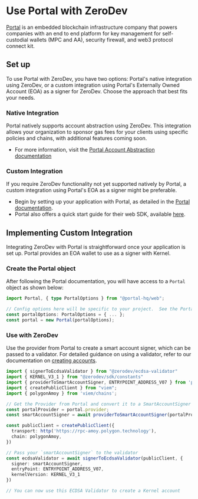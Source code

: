 # Use Portal with ZeroDev

[Portal](https://www.portalhq.io/) is an embedded blockchain infrastructure company that powers companies with an end to end platform for key management for self-custodial wallets (MPC and AA), security firewall, and web3 protocol connect kit.

## Set up

To use Portal with ZeroDev, you have two options: Portal's native integration using ZeroDev, or a custom integration using Portal's Externally Owned Account (EOA) as a signer for ZeroDev. Choose the approach that best fits your needs.

### Native Integration
Portal natively supports account abstraction using ZeroDev. This integration allows your organization to sponsor gas fees for your clients using specific policies and chains, with additional features coming soon.
- For more information, visit the [Portal Account Abstraction documentation](https://docs.portalhq.io/resources/account-abstraction-alpha)

### Custom Integration
If you require ZeroDev functionality not yet supported natively by Portal, a custom integration using Portal's EOA as a signer might be preferable.
- Begin by setting up your application with Portal, as detailed in the [Portal documentation](https://docs.portalhq.io/).
- Portal also offers a quick start guide for their web SDK, available [here](https://docs.portalhq.io/sdk/web).

## Implementing Custom Integration
Integrating ZeroDev with Portal is straightforward once your application is set up. Portal provides an EOA wallet to use as a signer with Kernel.

### Create the Portal object
After following the Portal documentation, you will have access to a `Portal` object as shown below:

```typescript
import Portal, { type PortalOptions } from "@portal-hq/web";

// Config options here will be specific to your project.  See the Portal docs for more info.
const portalOptions: PortalOptions = { ... };
const portal = new Portal(portalOptions);
```

### Use with ZeroDev

Use the provider from Portal to create a smart account signer, which can be passed to a validator. For detailed guidance on using a validator, refer to our documentation on [creating accounts](/sdk/core-api/create-account#api).

```typescript
import { signerToEcdsaValidator } from "@zerodev/ecdsa-validator"
import { KERNEL_V3_1 } from "@zerodev/sdk/constants"
import { providerToSmartAccountSigner, ENTRYPOINT_ADDRESS_V07 } from 'permissionless';
import { createPublicClient } from "viem";
import { polygonAmoy } from 'viem/chains';

// Get the Provider from Portal and convert it to a SmartAccountSigner
const portalProvider = portal.provider;
const smartAccountSigner = await providerToSmartAccountSigner(portalProvider);

const publicClient = createPublicClient({
  transport: http('https://rpc-amoy.polygon.technology'),
  chain: polygonAmoy,
})

// Pass your `smartAccountSigner` to the validator
const ecdsaValidator = await signerToEcdsaValidator(publicClient, {
  signer: smartAccountSigner,
  entryPoint: ENTRYPOINT_ADDRESS_V07,
  kernelVersion: KERNEL_V3_1
})

// You can now use this ECDSA Validator to create a Kernel account
```
